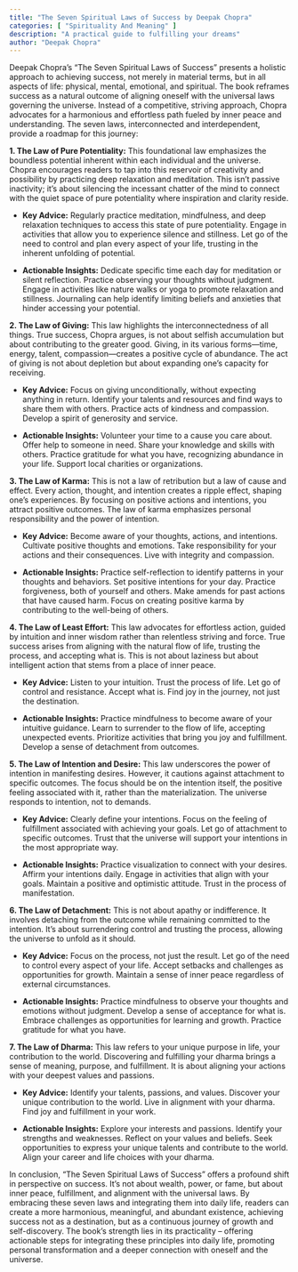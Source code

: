 ```yaml
---
title: "The Seven Spiritual Laws of Success by Deepak Chopra"
categories: [ "Spirituality And Meaning" ]
description: "A practical guide to fulfilling your dreams"
author: "Deepak Chopra"
---
```

Deepak Chopra's "The Seven Spiritual Laws of Success" presents a holistic approach to achieving success, not merely in material terms, but in all aspects of life: physical, mental, emotional, and spiritual.  The book reframes success as a natural outcome of aligning oneself with the universal laws governing the universe.  Instead of a competitive, striving approach, Chopra advocates for a harmonious and effortless path fueled by inner peace and understanding. The seven laws, interconnected and interdependent, provide a roadmap for this journey:

**1. The Law of Pure Potentiality:** This foundational law emphasizes the boundless potential inherent within each individual and the universe.  Chopra encourages readers to tap into this reservoir of creativity and possibility by practicing deep relaxation and meditation. This isn't passive inactivity; it's about silencing the incessant chatter of the mind to connect with the quiet space of pure potentiality where inspiration and clarity reside.

* **Key Advice:** Regularly practice meditation, mindfulness, and deep relaxation techniques to access this state of pure potentiality.  Engage in activities that allow you to experience silence and stillness.  Let go of the need to control and plan every aspect of your life, trusting in the inherent unfolding of potential.

* **Actionable Insights:**  Dedicate specific time each day for meditation or silent reflection.  Practice observing your thoughts without judgment.  Engage in activities like nature walks or yoga to promote relaxation and stillness.  Journaling can help identify limiting beliefs and anxieties that hinder accessing your potential.


**2. The Law of Giving:** This law highlights the interconnectedness of all things.  True success, Chopra argues, is not about selfish accumulation but about contributing to the greater good.  Giving, in its various forms—time, energy, talent, compassion—creates a positive cycle of abundance.  The act of giving is not about depletion but about expanding one's capacity for receiving.

* **Key Advice:**  Focus on giving unconditionally, without expecting anything in return.  Identify your talents and resources and find ways to share them with others.  Practice acts of kindness and compassion.  Develop a spirit of generosity and service.

* **Actionable Insights:** Volunteer your time to a cause you care about.  Offer help to someone in need.  Share your knowledge and skills with others.  Practice gratitude for what you have, recognizing abundance in your life.  Support local charities or organizations.


**3. The Law of Karma:** This is not a law of retribution but a law of cause and effect.  Every action, thought, and intention creates a ripple effect, shaping one's experiences.  By focusing on positive actions and intentions, you attract positive outcomes.  The law of karma emphasizes personal responsibility and the power of intention.

* **Key Advice:**  Become aware of your thoughts, actions, and intentions.  Cultivate positive thoughts and emotions.  Take responsibility for your actions and their consequences.  Live with integrity and compassion.

* **Actionable Insights:**  Practice self-reflection to identify patterns in your thoughts and behaviors.  Set positive intentions for your day.  Practice forgiveness, both of yourself and others.  Make amends for past actions that have caused harm.  Focus on creating positive karma by contributing to the well-being of others.


**4. The Law of Least Effort:** This law advocates for effortless action, guided by intuition and inner wisdom rather than relentless striving and force.  True success arises from aligning with the natural flow of life, trusting the process, and accepting what is.  This is not about laziness but about intelligent action that stems from a place of inner peace.

* **Key Advice:**  Listen to your intuition.  Trust the process of life.  Let go of control and resistance.  Accept what is.  Find joy in the journey, not just the destination.

* **Actionable Insights:**  Practice mindfulness to become aware of your intuitive guidance.  Learn to surrender to the flow of life, accepting unexpected events.  Prioritize activities that bring you joy and fulfillment.  Develop a sense of detachment from outcomes.


**5. The Law of Intention and Desire:** This law underscores the power of intention in manifesting desires.  However, it cautions against attachment to specific outcomes.  The focus should be on the intention itself, the positive feeling associated with it, rather than the materialization.  The universe responds to intention, not to demands.

* **Key Advice:**  Clearly define your intentions.  Focus on the feeling of fulfillment associated with achieving your goals.  Let go of attachment to specific outcomes.  Trust that the universe will support your intentions in the most appropriate way.

* **Actionable Insights:**  Practice visualization to connect with your desires.  Affirm your intentions daily.  Engage in activities that align with your goals.  Maintain a positive and optimistic attitude.  Trust in the process of manifestation.


**6. The Law of Detachment:**  This is not about apathy or indifference.  It involves detaching from the outcome while remaining committed to the intention.  It’s about surrendering control and trusting the process, allowing the universe to unfold as it should.

* **Key Advice:**  Focus on the process, not just the result.  Let go of the need to control every aspect of your life.  Accept setbacks and challenges as opportunities for growth.  Maintain a sense of inner peace regardless of external circumstances.

* **Actionable Insights:**  Practice mindfulness to observe your thoughts and emotions without judgment.  Develop a sense of acceptance for what is.  Embrace challenges as opportunities for learning and growth.  Practice gratitude for what you have.


**7. The Law of Dharma:**  This law refers to your unique purpose in life, your contribution to the world.  Discovering and fulfilling your dharma brings a sense of meaning, purpose, and fulfillment.  It is about aligning your actions with your deepest values and passions.

* **Key Advice:**  Identify your talents, passions, and values.  Discover your unique contribution to the world.  Live in alignment with your dharma.  Find joy and fulfillment in your work.

* **Actionable Insights:**  Explore your interests and passions.  Identify your strengths and weaknesses.  Reflect on your values and beliefs.  Seek opportunities to express your unique talents and contribute to the world.  Align your career and life choices with your dharma.


In conclusion, "The Seven Spiritual Laws of Success" offers a profound shift in perspective on success. It’s not about wealth, power, or fame, but about inner peace, fulfillment, and alignment with the universal laws. By embracing these seven laws and integrating them into daily life, readers can create a more harmonious, meaningful, and abundant existence, achieving success not as a destination, but as a continuous journey of growth and self-discovery. The book’s strength lies in its practicality – offering actionable steps for integrating these principles into daily life, promoting personal transformation and a deeper connection with oneself and the universe.

